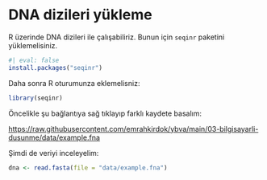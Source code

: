 # DNA dizileri yükleme

R üzerinde DNA dizileri ile çalışabiliriz. Bunun için `seqinr` paketini yüklemelisiniz.

```r
#| eval: false
install.packages("seqinr")
```

Daha sonra R oturumunza eklemelisniz:

```r
library(seqinr)
```

Öncelikle şu bağlantıya sağ tıklayıp farklı kaydete basalım:

[https://raw.githubusercontent.com/emrahkirdok/ybva/main/03-bilgisayarli-dusunme/data/example.fna](https://raw.githubusercontent.com/emrahkirdok/ybva/main/03-bilgisayarli-dusunme/data/example.fna)

Şimdi de veriyi inceleyelim:

```r
dna <- read.fasta(file = "data/example.fna")
```